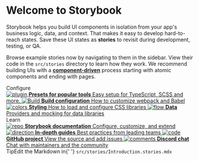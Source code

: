 
<Meta title="Examples/Introduction" />

<style>{`
  .subheading {
    --mediumdark: '#999999';
    font-weight: 900;
    font-size: 13px;
    color: #999;
    letter-spacing: 6px;
    line-height: 24px;
    text-transform: uppercase;
    margin-bottom: 12px;
    margin-top: 40px;
  }

  .link-list {
    display: grid;
    grid-template-columns: 1fr;
    grid-template-rows: 1fr 1fr;
    row-gap: 10px;
  }

  @media (min-width: 620px) {
    .link-list {
      row-gap: 20px;
      column-gap: 20px;
      grid-template-columns: 1fr 1fr;
    }
  }

  @media all and (-ms-high-contrast:none) {
  .link-list {
      display: -ms-grid;
      -ms-grid-columns: 1fr 1fr;
      -ms-grid-rows: 1fr 1fr;
    }
  }

  .link-item {
    display: block;
    padding: 20px 30px 20px 15px;
    border: 1px solid #00000010;
    border-radius: 5px;
    transition: background 150ms ease-out, border 150ms ease-out, transform 150ms ease-out;
    color: #333333;
    display: flex;
    align-items: flex-start;
  }

  .link-item:hover {
    border-color: #1EA7FD50;
    transform: translate3d(0, -3px, 0);
    box-shadow: rgba(0, 0, 0, 0.08) 0 3px 10px 0;
  }

  .link-item:active {
    border-color: #1EA7FD;
    transform: translate3d(0, 0, 0);
  }

  .link-item strong {
    font-weight: 700;
    display: block;
    margin-bottom: 2px;
  }
  
  .link-item img {
    height: 40px;
    width: 40px;
    margin-right: 15px;
    flex: none;
  }

  .link-item span {
    font-size: 14px;
    line-height: 20px;
  }

  .tip {
    display: inline-block;
    border-radius: 1em;
    font-size: 11px;
    line-height: 12px;
    font-weight: 700;
    background: #E7FDD8;
    color: #66BF3C;
    padding: 4px 12px;
    margin-right: 10px;
    vertical-align: top;
  }

  .tip-wrapper {
    font-size: 13px;
    line-height: 20px;
    margin-top: 40px;
    margin-bottom: 40px;
  }

  .tip-wrapper code {
    font-size: 12px;
    display: inline-block;
  }

  
`}</style>

# Welcome to Storybook

Storybook helps you build UI components in isolation from your app's business logic, data, and context.
That makes it easy to develop hard-to-reach states. Save these UI states as **stories** to revisit during development, testing, or QA.

Browse example stories now by navigating to them in the sidebar.
View their code in the `src/stories` directory to learn how they work.
We recommend building UIs with a [**component-driven**](https://componentdriven.org) process starting with atomic components and ending with pages.

<div className="subheading">Configure</div>

<div className="link-list">
  <a
    className="link-item"
    href="https://storybook.js.org/docs/react/addons/addon-types"
    target="_blank"
  >
    <img src={Plugin} alt="plugin" />
    <span>
      <strong>Presets for popular tools</strong>
      Easy setup for TypeScript, SCSS and more.
    </span>
  </a>
  <a
    className="link-item"
    href="https://storybook.js.org/docs/react/configure/webpack"
    target="_blank"
  >
    <img src={StackAlt} alt="Build" />
    <span>
      <strong>Build configuration</strong>
      How to customize webpack and Babel
    </span>
  </a>
  <a
    className="link-item"
    href="https://storybook.js.org/docs/react/configure/styling-and-css"
    target="_blank"
  >
    <img src={Colors} alt="colors" />
    <span>
      <strong>Styling</strong>
      How to load and configure CSS libraries
    </span>
  </a>
  <a
    className="link-item"
    href="https://storybook.js.org/docs/react/get-started/setup#configure-storybook-for-your-stack"
    target="_blank"
  >
    <img src={Flow} alt="flow" />
    <span>
      <strong>Data</strong>
      Providers and mocking for data libraries
    </span>
  </a>
</div>

<div className="subheading">Learn</div>

<div className="link-list">
  <a className="link-item" href="https://storybook.js.org/docs" target="_blank">
    <img src={Repo} alt="repo" />
    <span>
      <strong>Storybook documentation</strong>
      Configure, customize, and extend
    </span>
  </a>
  <a
    className="link-item"
    href="https://storybook.js.org/tutorials/"
    target="_blank"
  >
    <img src={Direction} alt="direction" />
    <span>
      <strong>In-depth guides</strong>
      Best practices from leading teams
    </span>
  </a>
  <a
    className="link-item"
    href="https://github.com/storybookjs/storybook"
    target="_blank"
  >
    <img src={Code} alt="code" />
    <span>
      <strong>GitHub project</strong>
      View the source and add issues
    </span>
  </a>
  <a className="link-item" href="https://discord.gg/storybook" target="_blank">
    <img src={Comments} alt="comments" />
    <span>
      <strong>Discord chat</strong>
      Chat with maintainers and the community
    </span>
  </a>
</div>

<div className="tip-wrapper">
  <span className="tip">Tip</span>Edit the Markdown in{' '}
  <code>src/stories/Introduction.stories.mdx</code>
</div>
